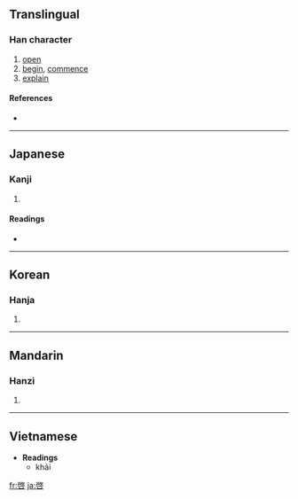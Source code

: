 {{see|启|啟}}
==Translingual==

===Han character===
{{Han char|rn=30|rad=口|as=08|sn=11|four=|canj=竹大口 (HKR), 戈大口 (IKR), X竹大口 (XHKR)}}

# [[open]]
# [[begin]], [[commence]]
# [[explain]]

====References====
* {{Han ref|kx=0195.170|dkj=03820|dj=0416.160|hdz=10646.120|uh=5553|ud=21843}}

----

==Japanese==

===Kanji===
{{ja-kanji|grade=c|rs=口08}}

# {{defn|Japanese}}

====Readings====
* {{ja-readings|on=[[けい]] (kei)|kun=[[ひらく]] (hiraku), [[もうす]] (mousu)}}

----

==Korean==

===Hanja===
{{ko-hanja|hangeul=계|rv=gye|mr=kye}}

# {{defn|Korean}}

----

==Mandarin==

===Hanzi===
{{cmn-hanzi|sim=启|pin=[[qǐ]] ([[qi3]])|wg=ch'i<sup>3</sup>}}

# {{defn|Mandarin}}

----

==Vietnamese==

* '''Readings'''
** khải

[[fr:啓]]
[[ja:啓]]